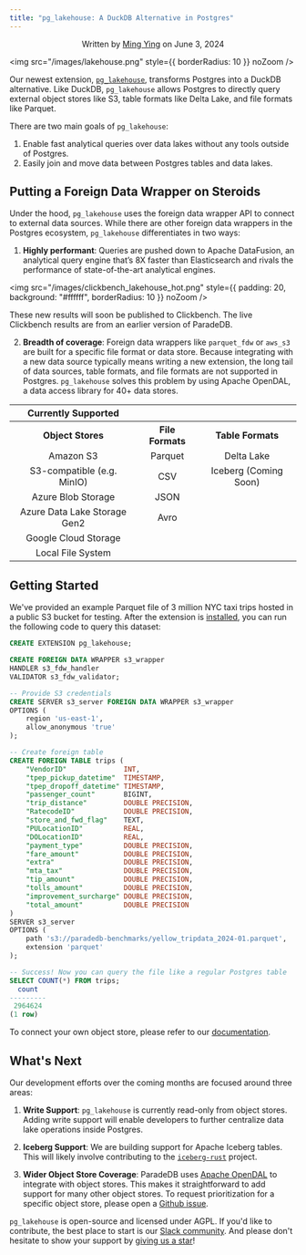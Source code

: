 ```yaml
---
title: "pg_lakehouse: A DuckDB Alternative in Postgres"
---
```


<p align="center">
  Written by <a href="https://www.linkedin.com/in/ming-ying">Ming Ying</a> on
  June 3, 2024
</p>

<img src="/images/lakehouse.png" style={{ borderRadius: 10 }} noZoom />

Our newest extension, [`pg_lakehouse`](https://github.com/paradedb/paradedb/tree/dev/pg_lakehouse), transforms Postgres into a DuckDB alternative. Like DuckDB, `pg_lakehouse` allows Postgres to directly 
query external object stores like S3, table formats like Delta Lake, and file formats like Parquet. 

There are two main goals of `pg_lakehouse`:

1. Enable fast analytical queries over data lakes without any tools outside of Postgres.
2. Easily join and move data between Postgres tables and data lakes.  

## Putting a Foreign Data Wrapper on Steroids

Under the hood, `pg_lakehouse` uses the foreign data wrapper API to connect to external data sources. While there are other foreign data wrappers in the Postgres ecosystem, `pg_lakehouse` differentiates in two ways:

1. **Highly performant**: Queries are pushed down to Apache DataFusion, an analytical query engine that’s 8X faster than Elasticsearch and rivals the performance of state-of-the-art analytical engines.

<img
  src="/images/clickbench_lakehouse_hot.png"
  style={{ padding: 20, background: "#ffffff", borderRadius: 10 }}
  noZoom
/>

<Note>
These new results will soon be published to Clickbench. The live Clickbench results are from an earlier version of ParadeDB.
</Note>

2. **Breadth of coverage**: Foreign data wrappers like `parquet_fdw` or `aws_s3` are built for a specific file format or data store. Because integrating with a new data source typically means writing a new extension, the long tail of data sources, table formats, and file formats are not supported in Postgres. 
`pg_lakehouse` solves this problem by using Apache OpenDAL, a data access library for 40+ data stores.

<table
  id="table"
  style={{
    width: "100%",
    borderCollapse: "collapse",
    border: "0.75px solid #222",
    borderRadius: "10px"
  }}
>
  <tr style={{ display: "flex", color: "#efefef" }}>
    <th
      align="center"
      style={{ width: "100%", textAlign: "left", paddingLeft: 32, fontSize: 16 }}
    >
      Currently Supported
    </th>
  </tr>
  <tr style={{ display: "flex", borderBottom: "0.75px solid #222", color: "#efefef" }}>
    <th
      align="center"
      style={{ width: "34%", textAlign: "left", paddingLeft: 32 }}
    >
      Object Stores
    </th>
    <th
      align="center"
      style={{ width: "33%", textAlign: "left", paddingLeft: 32  }}
    >
      File Formats
    </th>
    <th
      align="center"
      style={{ width: "33%", textAlign: "left", paddingLeft: 32  }}
    >
      Table Formats
    </th>
  </tr>
  <tr style={{ display: "flex" }}>
    <td
      align="center"
      style={{ width: "34%", borderBottom: "0.5px solid #1f1f1f", textAlign: "left", paddingLeft: 32 }}
    >
      Amazon S3
    </td>
    <td
      align="center"
      style={{ width: "33%", borderBottom: "0.5px solid #1f1f1f", textAlign: "left", paddingLeft: 32 }}
    >
      Parquet
    </td>
    <td
      align="center"
      style={{ width: "33%", borderBottom: "0.5px solid #1f1f1f", textAlign: "left", paddingLeft: 32 }}
    >
     Delta Lake 
    </td>
  </tr>
  <tr style={{ display: "flex" }}>
    <td
      align="center"
      style={{ width: "34%", borderBottom: "0.5px solid #1f1f1f", textAlign: "left", paddingLeft: 32 }}
    >
       S3-compatible (e.g. MinIO)
    </td>
    <td
      align="center"
      style={{ width: "33%", borderBottom: "0.5px solid #1f1f1f", textAlign: "left", paddingLeft: 32 }}
    >
      CSV
    </td>
    <td
      align="center"
      style={{ width: "33%", borderBottom: "0.5px solid #1f1f1f", textAlign: "left", paddingLeft: 32 }}
    >
        Iceberg (Coming Soon)
    </td>
  </tr>
  <tr style={{ display: "flex" }}>
    <td
      align="center"
      style={{ width: "34%", borderBottom: "0.5px solid #1f1f1f", textAlign: "left", paddingLeft: 32 }}
    >
       Azure Blob Storage
    </td>
    <td
      align="center"
      style={{ width: "33%", borderBottom: "0.5px solid #1f1f1f", textAlign: "left", paddingLeft: 32 }}
    >
      JSON
    </td>
    <td
      align="center"
      style={{ width: "33%", borderBottom: "0.5px solid #1f1f1f", textAlign: "left", paddingLeft: 32 }}
    >
    </td>
  </tr>
  <tr style={{ display: "flex" }}>
    <td
      align="center"
      style={{ width: "34%", borderBottom: "0.5px solid #1f1f1f", textAlign: "left", paddingLeft: 32 }}
    >
       Azure Data Lake Storage Gen2
    </td>
    <td
      align="center"
      style={{ width: "33%", borderBottom: "0.5px solid #1f1f1f", textAlign: "left", paddingLeft: 32 }}
    >
      Avro
    </td>
    <td
      align="center"
      style={{ width: "33%", borderBottom: "0.5px solid #1f1f1f", textAlign: "left", paddingLeft: 32 }}
    >
    </td>
  </tr>
  <tr style={{ display: "flex" }}>
    <td
      align="center"
      style={{ width: "34%", borderBottom: "0.5px solid #1f1f1f", textAlign: "left", paddingLeft: 32 }}
    >
        Google Cloud Storage
    </td>
    <td
      align="center"
      style={{ width: "33%", borderBottom: "0.5px solid #1f1f1f", textAlign: "left", paddingLeft: 32 }}
    >
    </td>
    <td
      align="center"
      style={{ width: "33%", borderBottom: "0.5px solid #1f1f1f", textAlign: "left", paddingLeft: 32 }}
    >
    </td>
  </tr>
  <tr style={{ display: "flex" }}>
    <td
      align="center"
      style={{ width: "34%", borderBottom: "0.5px solid #1f1f1f", textAlign: "left", paddingLeft: 32 }}
    >
        Local File System
    </td>
    <td
      align="center"
      style={{ width: "33%", borderBottom: "0.5px solid #1f1f1f", textAlign: "left", paddingLeft: 32 }}
    >
    </td>
    <td
      align="center"
      style={{ width: "33%", borderBottom: "0.5px solid #1f1f1f", textAlign: "left", paddingLeft: 32 }}
    >
    </td>
  </tr>
</table>

## Getting Started

We've provided an example Parquet file of 3 million NYC taxi trips hosted in a public S3 bucket for testing. After the extension
is [installed](https://github.com/paradedb/paradedb/tree/dev/pg_search#installation), you can run the following code to query this dataset:

```sql
CREATE EXTENSION pg_lakehouse;

CREATE FOREIGN DATA WRAPPER s3_wrapper
HANDLER s3_fdw_handler
VALIDATOR s3_fdw_validator;

-- Provide S3 credentials
CREATE SERVER s3_server FOREIGN DATA WRAPPER s3_wrapper
OPTIONS (
    region 'us-east-1',
    allow_anonymous 'true'
);

-- Create foreign table
CREATE FOREIGN TABLE trips (
    "VendorID"              INT,
    "tpep_pickup_datetime"  TIMESTAMP,
    "tpep_dropoff_datetime" TIMESTAMP,
    "passenger_count"       BIGINT,
    "trip_distance"         DOUBLE PRECISION,
    "RatecodeID"            DOUBLE PRECISION,
    "store_and_fwd_flag"    TEXT,
    "PULocationID"          REAL,
    "DOLocationID"          REAL,
    "payment_type"          DOUBLE PRECISION,
    "fare_amount"           DOUBLE PRECISION,
    "extra"                 DOUBLE PRECISION,
    "mta_tax"               DOUBLE PRECISION,
    "tip_amount"            DOUBLE PRECISION,
    "tolls_amount"          DOUBLE PRECISION,
    "improvement_surcharge" DOUBLE PRECISION,
    "total_amount"          DOUBLE PRECISION
)
SERVER s3_server
OPTIONS (
    path 's3://paradedb-benchmarks/yellow_tripdata_2024-01.parquet',
    extension 'parquet'
);

-- Success! Now you can query the file like a regular Postgres table
SELECT COUNT(*) FROM trips;
  count
---------
 2964624
(1 row)
```

To connect your own object store, please refer to our [documentation](https://docs.paradedb.com/analytics/quickstart).

## What's Next

Our development efforts over the coming months are focused around three areas:

1. **Write Support**: `pg_lakehouse` is currently read-only from object stores. Adding write support will enable developers to 
further centralize data lake operations inside Postgres.

2. **Iceberg Support**: We are building support for Apache Iceberg tables. This will likely involve contributing to the [`iceberg-rust`](https://github.com/apache/iceberg-rust) 
project.

3. **Wider Object Store Coverage**: ParadeDB uses [Apache OpenDAL](https://github.com/apache/opendal) to integrate with object stores. This makes it
straightforward to add support for many other object stores. To request prioritization for a specific object store, please open a 
[Github issue](https://github.com/paradedb/paradedb/issues).

`pg_lakehouse` is open-source and licensed under AGPL. If you'd like to contribute, the best place to start is our
[Slack community](https://join.slack.com/t/paradedbcommunity/shared_invite/zt-217mordsh-ielS6BiZf7VW3rqKBFgAlQ). And please don't hesitate to show your support by
[giving us a star](https://github.com/paradedb/paradedb)!
